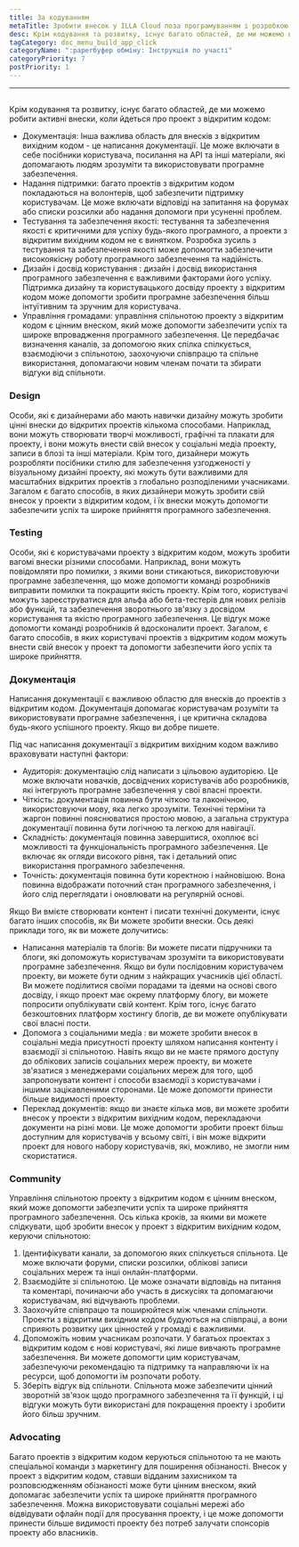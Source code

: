 ```yaml
---
title: За кодуванням
metaTitle: Зробити внесок у ILLA Cloud поза програмуванням і розробкою
desc: Крім кодування та розвитку, існує багато областей, де ми можемо внести активні внески до ILLA Cloud
tagCategory: doc_menu_build_app_click
categoryName: ":paperбуфер обміну: Інструкція по участі"
categoryPriority: 7
postPriority: 1
---
```


* * *

## <h2 hidden>Після кодування</h2>

Крім кодування та розвитку, існує багато областей, де ми можемо робити активні внески, коли йдеться про проект з відкритим кодом:

-   Документація: Інша важлива область для внесків з відкритим вихідним кодом - це написання документації. Це може включати в себе посібники користувача, посилання на API та інші матеріали, які допомагають людям зрозуміти та використовувати програмне забезпечення.
-   Надання підтримки: багато проектів з відкритим кодом покладаються на волонтерів, щоб забезпечити підтримку користувачам. Це може включати відповіді на запитання на форумах або списки розсилки або надання допомоги при усуненні проблем.
-   Тестування та забезпечення якості: тестування та забезпечення якості є критичними для успіху будь-якого програмного, а проекти з відкритим вихідним кодом не є винятком. Розробка зусиль з тестування та забезпечення якості може допомогти забезпечити високоякісну роботу програмного забезпечення та надійність.
-   Дизайн і досвід користування : дизайн і досвід використання програмного забезпечення є важливими факторами його успіху. Підтримка дизайну та користувацького досвіду проекту з відкритим кодом може допомогти зробити програмне забезпечення більш інтуїтивним та зручним для користувача.
-   Управління громадами: управління спільнотою проекту з відкритим кодом є цінним внеском, який може допомогти забезпечити успіх та широке впровадження програмного забезпечення. Це передбачає визначення каналів, за допомогою яких спілка спілкується, взаємодіючи з спільнотою, заохочуючи співпрацю та спільне використання, допомагаючи новим членам почати та збирати відгуки від спільноти.

### [](https://www.illacloud.com/zh-CN/blog/opensource-for-non-developers#design)Design

Особи, які є дизайнерами або мають навички дизайну можуть зробити цінні внески до відкритих проектів кількома способами. Наприклад, вони можуть створювати творчі можливості, графічні та плакати для проекту, і вони можуть внести свій внесок у соціальні медіа проекту, записи в блозі та інші матеріали. Крім того, дизайнери можуть розробляти посібники стилю для забезпечення узгодженості у візуальному дизайні проекту, які можуть бути важливими для масштабних відкритих проектів з глобально розподіленими учасниками. Загалом є багато способів, в яких дизайнери можуть зробити свій внесок у проекти з відкритим кодом, і їх внески можуть допомогти забезпечити успіх та широке прийняття програмного забезпечення.

### [](https://www.illacloud.com/zh-CN/blog/opensource-for-non-developers#testing)Testing

Особи, які є користувачами проекту з відкритим кодом, можуть зробити вагомі внески різними способами. Наприклад, вони можуть повідомляти про помилки, з якими вони стикаються, використовуючи програмне забезпечення, що може допомогти команді розробників виправити помилки та покращити якість проекту. Крім того, користувачі можуть зареєструватися для альфа або бета-тестерів для нових релізів або функцій, та забезпечення зворотнього зв'язку з досвідом користування та якістю програмного забезпечення. Це відгук може допомогти команді розробників й вдосконалити проект. Загалом, є багато способів, в яких користувачі проектів з відкритим кодом можуть внести свій внесок у проект та допомогти забезпечити його успіх та широке прийняття.

### [](https://www.illacloud.com/zh-CN/blog/opensource-for-non-developers#documentation)Документація

Написання документації є важливою областю для внесків до проектів з відкритим кодом. Документація допомагає користувачам розуміти та використовувати програмне забезпечення, і це критична складова будь-якого успішного проекту. Якщо ви добре пишете.

Під час написання документації з відкритим вихідним кодом важливо враховувати наступні фактори:

-   Аудиторія: документацію слід написати з цільовою аудиторією. Це може включати новачків, досвідчених користувачів або розробників, які інтегрують програмне забезпечення у свої власні проекти.
-   Чіткість: документація повинна бути чіткою та лаконічною, використовуючи мову, яка легко зрозуміти. Технічні терміни та жаргон повинні пояснюватися простою мовою, а загальна структура документації повинна бути логічною та легкою для навігації.
-   Складність: документація повинна завершитися, охоплює всі можливості та функціональність програмного забезпечення. Це включає як огляди високого рівня, так і детальний опис використання програмного забезпечення.
-   Точність: документація повинна бути коректною і найновішою. Вона повинна відображати поточний стан програмного забезпечення, і його слід переглядати і оновлювати на регулярній основі.

Якщо Ви вмієте створювати контент і писати технічні документи, існує багато інших способів, як Ви можете зробити внески. Ось деякі приклади того, як ви можете долучитись:

-   Написання матеріалів та блогів: Ви можете писати підручники та блоги, які допоможуть користувачам зрозуміти та використовувати програмне забезпечення. Якщо ви були послідовним користувачем проекту, ви можете бути одним з найкращих учасників цієї області. Ви можете поділитися своїми порадами та ідеями на основі свого досвіду, і якщо проект має окрему платформу блогу, ви можете попросити опублікувати свій контент. Крім того, існує багато безкоштовних платформ хостингу блогів, де ви можете опублікувати свої власні пости.
-   Допомога з соціальними медіа : ви можете зробити внесок в соціальні медіа присутності проекту шляхом написання контенту і взаємодії зі спільнотою. Навіть якщо ви не маєте прямого доступу до облікових записів соціальних мереж проекту, ви можете зв'язатися з менеджерами соціальних мереж для того, щоб запропонувати контент і способи взаємодії з користувачами і іншими зацікавленими сторонами. Це може допомогти принести більше видимості проекту.
-   Переклад документів: якщо ви знаєте кілька мов, ви можете зробити внесок у проекти з відкритим вихідним кодом, перекладаючи документи на різні мови. Це може допомогти зробити проект більш доступним для користувачів у всьому світі, і він може відкрити проект для нового набору користувачів, які, можливо, не змогли ним скористатися.

### [](https://www.illacloud.com/zh-CN/blog/opensource-for-non-developers#community)Community

Управління спільнотою проекту з відкритим кодом є цінним внеском, який може допомогти забезпечити успіх та широке прийняття програмного забезпечення. Ось кілька кроків, за якими ви можете слідкувати, щоб зробити внесок у проект з відкритим вихідним кодом, керуючи спільнотою:

1.  Ідентифікувати канали, за допомогою яких спілкується спільнота. Це може включати форуми, списки розсилки, облікові записи соціальних мереж та інші онлайн-платформи.
2.  Взаємодійте зі спільнотою. Це може означати відповідь на питання та коментарі, починаючи або участь в дискусіях та допомагаючи користувачам, які відчувають проблеми.
3.  Заохочуйте співпрацю та поширюйтеся між членами спільноти. Проекти з відкритим вихідним кодом будуються на співпраці, а вони сприяють розвитку цих цінностей у громаді є важливими.
4.  Допоможіть новим учасникам розпочати. У багатьох проектах з відкритим кодом є нові користувачі, які лише вивчають програмне забезпечення. Ви можете допомогти цим користувачам, забезпечуючи рекомендацію та підтримку та направляючи їх на ресурси, щоб допомогти їм розпочати роботу.
5.  Зберіть відгук від спільноти. Спільнота може забезпечити цінний зворотній зв'язок щодо програмного забезпечення та її функцій, і ці відгуки можуть бути використані для покращення проекту і зробити його більш зручним.

### [](https://www.illacloud.com/zh-CN/blog/opensource-for-non-developers#advocating)Advocating

Багато проектів з відкритим кодом керуються спільнотою та не мають спеціальної команди з маркетингу для поширення обізнаності. Внесок у проект з відкритим кодом, ставши відданим захисником та розповсюдженням обізнаності може бути цінним внеском, який допомагає забезпечити успіх та широке прийняття програмного забезпечення. Можна використовувати соціальні мережі або відвідувати офлайн події для просування проекту, і це може допомогти принести більше видимості проекту без потреб залучати спонсорів проекту або власників.
